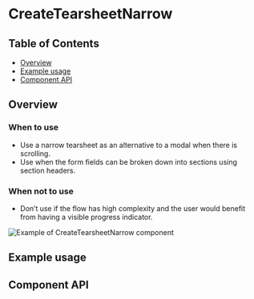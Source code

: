 
# CreateTearsheetNarrow

## Table of Contents

- [Overview](#overview)
- [Example usage](#example-usage)
- [Component API](#component-api)

## Overview

### When to use

- Use a narrow tearsheet as an alternative to a modal when there is scrolling.
- Use when the form fields can be broken down into sections using section
  headers.

### When not to use

- Don’t use if the flow has high complexity and the user would benefit from
  having a visible progress indicator.

<img src={narrowTearsheet} alt="Example of CreateTearsheetNarrow component" />

## Example usage

<!-- TODO: One example per designed use case. -->

<Canvas>
  <Story
    id={getStorybookSlug(
      pkg,
      CreateTearsheetNarrow.displayName,
      'create-tearsheet-narrow'
    )}
  />
</Canvas>

## Component API

<ArgsTable />
